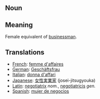 == Noun ==

== Meaning ==

Female equivalent of [[businessman]].

== Translations ==

*[[French]]: [[femme d'affaires]]
*[[German]]: [[Geschäftsfrau]]
*[[Italian]]: [[donna d'affari]]
*[[Japanese]]: [[女性実業家]] (josei-jitsugyouka)
*[[Latin]]: [[negotiatrix]] ''nom.'', [[negotiatricis]] ''gen.''
*[[Spanish]]: [[mujer de negocios]]